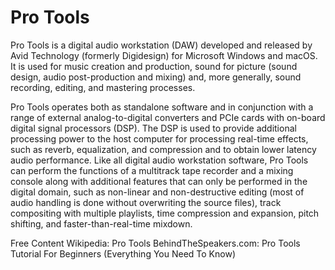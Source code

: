 # Pro Tools

Pro Tools is a digital audio workstation (DAW) developed and released by Avid Technology (formerly Digidesign) for Microsoft Windows and macOS. It is used for music creation and production, sound for picture (sound design, audio post-production and mixing) and, more generally, sound recording, editing, and mastering processes.

Pro Tools operates both as standalone software and in conjunction with a range of external analog-to-digital converters and PCIe cards with on-board digital signal processors (DSP). The DSP is used to provide additional processing power to the host computer for processing real-time effects, such as reverb, equalization, and compression and to obtain lower latency audio performance. Like all digital audio workstation software, Pro Tools can perform the functions of a multitrack tape recorder and a mixing console along with additional features that can only be performed in the digital domain, such as non-linear and non-destructive editing (most of audio handling is done without overwriting the source files), track compositing with multiple playlists, time compression and expansion, pitch shifting, and faster-than-real-time mixdown.

<ResourceGroupTitle>Free Content</ResourceGroupTitle>
<BadgeLink badgeText='Read' colorScheme='yellow' href='https://en.wikipedia.org/wiki/Pro_Tools'>Wikipedia: Pro Tools</BadgeLink>
<BadgeLink badgeText='Watch' href='https://www.youtube.com/watch?v=3yWkmX95J5U'>BehindTheSpeakers.com: Pro Tools Tutorial For Beginners (Everything You Need To Know)</BadgeLink>

